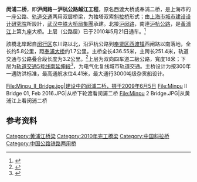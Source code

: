 {{Infobox bridge
| bridge_name      = 闵浦二桥
| image            = File:Minpu No.2 Bridge1.jpg

| image_size       = 
| alt              = 
| caption          = 
| carries          = [[沪闵路|沪闵路]]/[[沪杭公路|沪杭公路]]、[[上海轨道交通5号线|上海轨道交通5号线]]
| crosses          = [[黄浦江|黄浦江]]
| locale           = 上海市[[闵行区|闵行区]]/[[奉贤区|奉贤区]]
| engineering      = 上海市城市建设设计研究院

| winner           = 
| contracted_designer = 
| design           = 独塔双索斜拉桥

| material         = 
| length           = 约5.8公里

| width            = 
| height           = 
| mainspan         = 251.4米

| spans            = 
| pierswater       = 
| builder          = 武汉中铁大桥局集团
| open             = 2010年5月21日
| preceded         = [[松浦大桥_(上海)|松浦大桥]]
| followed         = [[奉浦大桥|奉浦大桥]]
| lat              = 30.999

| long             = 121.424

| references       = 
}}

'''闵浦二桥'''，即'''沪闵路－沪杭公路越江工程'''，原名西渡大桥或奉浦二桥，是上海市的一座公路、[[上海軌道交通5號線|轨道交通]]两用双层桥梁，为独塔双索[[斜拉桥|斜拉桥]]形式；由[[上海市城市建设设计研究院|上海市城市建设设计研究院]]所設計，[[武汉|武汉]][[中铁大桥局集團|中铁大桥局集團]]承建。北接[[沪闵路|沪闵路]]，南連[[沪杭公路|沪杭公路]]，是[[黃浦江|黃浦江]]上第九座大桥。上层（公路层）已于2010年5月21日通车。<ref>{{cite news |author=李继成 |title=闵浦二桥“上层”今晚10时通车 |date=2010-05-21 |work=东方早报 |url=http://epaper.dfdaily.com/dfzb/html/2010-05/21/content_256835.htm }}{{dead link|date=2018年5月 |bot=InternetArchiveBot |fix-attempted=yes }}</ref>

該橋北岸起自[[闵行区|闵行区]]东川路以北，沿沪杭公路到[[奉贤区|奉贤区]][[西渡街道|西渡镇]]西闸路以南落地，全长约5.8公里，距[[奉浦大桥|奉浦大桥]]约1.7公里。主桥全长436.55米，主跨长251.4米，轨道交通与公路叠合段长度为3.2公里。<ref>{{cite news |title=沪上将现首座公路轨道双层桥 闵浦二桥工程开始实施 |work=劳动报 |date=2007-12-14 |url=http://sh.eastday.com/eastday/ldms/l/20071214/u1a383128.html |accessdate=2009-11-29 |archive-date=2009-09-23 |archive-url=https://web.archive.org/web/20090923093854/http://sh.eastday.com/eastday/ldms/l/20071214/u1a383128.html |dead-url=no }}</ref>上层为双向四车道二級公路，寬度18米；下层为[[上海轨道交通5号线|轨道交通5号线南延伸段]]<ref>{{cite news |author=储静伟, 王士斐 |title=轨交5号线南延伸"闵奉段"开建 |work=东方早报 |date=2008-04-18 |url=http://sh.eastday.com/eastday/dfzb/d/20080418/u1a422287.html |accessdate=2009-11-29 |archive-date=2009-09-24 |archive-url=https://web.archive.org/web/20090924120153/http://sh.eastday.com/eastday/dfzb/d/20080418/u1a422287.html |dead-url=no }}</ref>，为电气化复线城市轨道交通。主桥设计为按300年一遇防洪标准，最高通航水位4.41米，最大通行3000吨级杂货船设计。
<gallery mode="packed">
File:Minpu_II_Bridge.jpg|建设中的闵浦二桥，摄于2009年6月5日
File:Minpu II Bridge 01, Feb 2016.JPG|从桥下轮渡看闵浦二桥
File:Minpu 2 Bridge.JPG|从黄浦江上看闵浦二桥
</gallery>
==参考资料==
{{reflist}}


{{上海桥隧}}
{{Crossings navbox
|structure= Crossings
|place= [[黄浦江|黄浦江]]
|bridge= 闵浦二桥
|bridge signs= [[File:SML5.svg|10px]]
|upstream= [[西闵线轮渡|西闵线轮渡]]
|upstream signs= 
|downstream= [[奉浦大桥|奉浦大桥]]
|downstream signs= 
}}

{{DEFAULTSORT:M}}
[[Category:黄浦江桥梁|Category:黄浦江桥梁]]
[[Category:2010年完工橋梁|Category:2010年完工橋梁]]
[[Category:中国斜拉桥|Category:中国斜拉桥]]
[[Category:中国公路铁路两用桥|Category:中国公路铁路两用桥]]